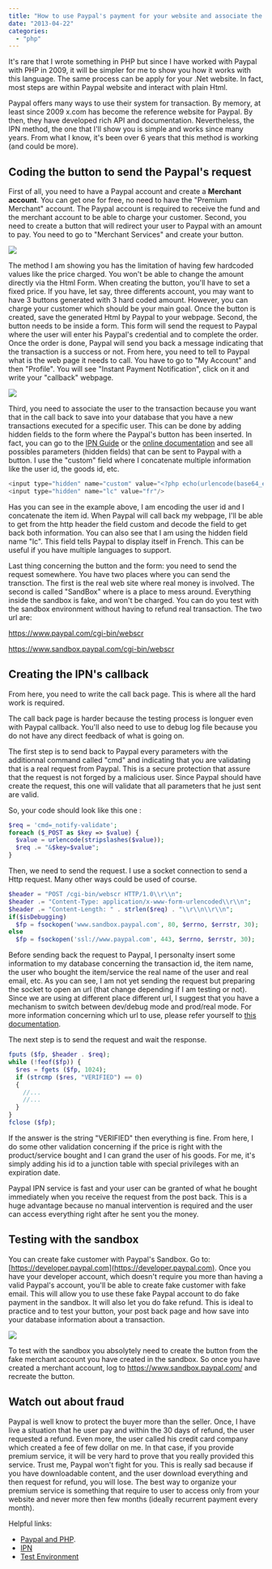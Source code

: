 ```yaml
---
title: "How to use Paypal's payment for your website and associate the payment to one of your user with PHP"
date: "2013-04-22"
categories: 
  - "php"
---
```


It's rare that I wrote something in PHP but since I have worked with Paypal with PHP in 2009, it will be simpler for me to show you how it works with this language. The same process can be apply for your .Net website. In fact, most steps are within Paypal website and interact with plain Html.

Paypal offers many ways to use their system for transaction. By memory, at least since 2009 x.com has become the reference website for Paypal. By then, they have developed rich API and documentation. Nevertheless, the IPN method, the one that I'll show you is simple and works since many years. From what I know, it's been over 6 years that this method is working (and could be more).

## Coding the button to send the Paypal's request

First of all, you need to have a Paypal account and create a **Merchant account**. You can get one for free, no need to have the "Premium Merchant" account. The Paypal account is required to receive the fund and the merchant account to be able to charge your customer. Second, you need to create a button that will redirect your user to Paypal with an amount to pay. You need to go to "Merchant Services" and create your button.

![](images/buyNowButton-400x179.png)

The method I am showing you has the limitation of having few hardcoded values like the price charged. You won't be able to change the amount directly via the Html Form. When creating the button, you'll have to set a fixed price. If you have, let say, three differents account, you may want to have 3 buttons generated with 3 hard coded amount. However, you can charge your customer which should be your main goal. Once the button is created, save the generated Html by Paypal to your webpage. Second, the button needs to be inside a form. This form will send the request to Paypal where the user will enter his Paypal's credential and to complete the order. Once the order is done, Paypal will send you back a message indicating that the transaction is a success or not. From here, you need to tell to Paypal what is the web page it needs to call. You have to go to "My Account" and then "Profile". You will see "Instant Payment Notification", click on it and write your "callback" webpage.

![](images/ipnconfig-400x302.png)

Third, you need to associate the user to the transaction because you want that in the call back to save into your database that you have a new transactions executed for a specific user. This can be done by adding hidden fields to the form where the Paypal's button has been inserted. In fact, you can go to the [IPN Guide](https://www.x.com/sites/default/files/ipnguide.pdf) or the [online documentation](https://www.x.com/developers/paypal/documentation-tools/paypal-payments-standard/integration-guide/Appx_websitestandard_htmlvariables#id08A6HF080O3) and see all possibles parameters (hidden fields) that can be sent to Paypal with a button. I use the "custom" field where I concatenate multiple information like the user id, the goods id, etc.

```php
<input type="hidden" name="custom" value="<?php echo(urlencode(base64_encode($usagerCourant->getIdUsager()."+1")));?>"> 
<input type="hidden" name="lc" value="fr"/>
```

Has you can see in the example above, I am encoding the user id and I concatenate the item id. When Paypal will call back my webpage, I'll be able to get from the http header the field custom and decode the field to get back both information. You can also see that I am using the hidden field name "lc". This field tells Paypal to display itself in French. This can be useful if you have multiple languages to support.

Last thing concerning the button and the form: you need to send the request somewhere. You have two places where you can send the transction. The first is the real web site where real money is involved. The second is called "SandBox" where is a place to mess around. Everything inside the sandbox is fake, and won't be charged. You can do you test with the sandbox environment without having to refund real transaction. The two url are:

https://www.paypal.com/cgi-bin/webscr

https://www.sandbox.paypal.com/cgi-bin/webscr

## Creating the IPN's callback

From here, you need to write the call back page. This is where all the hard work is required.

The call back page is harder because the testing process is longuer even with Paypal callback. You'll also need to use to debug log file because you do not have any direct feedback of what is going on.

The first step is to send back to Paypal every parameters with the additionnal command called "cmd" and indicating that you are validating that is a real request from Paypal. This is a secure protection that assure that the request is not forged by a malicious user. Since Paypal should have create the request, this one will validate that all parameters that he just sent are valid.

So, your code should look like this one :


```php
$req = 'cmd=_notify-validate'; 
foreach ($_POST as $key => $value) { 
  $value = urlencode(stripslashes($value)); 
  $req .= "&$key=$value"; 
}
```

Then, we need to send the request. I use a socket connection to send a Http request. Many other ways could be used of course. 

```php
$header = "POST /cgi-bin/webscr HTTP/1.0\\r\\n"; 
$header .= "Content-Type: application/x-www-form-urlencoded\\r\\n"; 
$header .= "Content-Length: " . strlen($req) . "\\r\\n\\r\\n"; 
if($isDebugging) 
  $fp = fsockopen('www.sandbox.paypal.com', 80, $errno, $errstr, 30); 
else 
  $fp = fsockopen('ssl://www.paypal.com', 443, $errno, $errstr, 30);
```

Before sending back the request to Paypal, I personalty insert some information to my database concerning the transaction id, the item name, the user who bought the item/service the real name of the user and real email, etc. As you can see, I am not yet sending the request but preparing the socket to open an url (that change depending if I am testing or not). Since we are using at different place different url, I suggest that you have a mechanism to switch between dev/debug mode and prod/real mode. For more information concerning which url to use, please refer yourself to [this documentation](https://www.paypal.com/cgi-bin/webscr?cmd=p/sell/ipn-test-outside).

The next step is to send the request and wait the response.

```php
fputs ($fp, $header . $req); 
while (!feof($fp)) { 
  $res = fgets ($fp, 1024); 
  if (strcmp ($res, "VERIFIED") == 0) 
  { 
    //... 
    //... 
  }
} 
fclose ($fp); 
```

If the answer is the string "VERIFIED" then everything is fine. From here, I do some other validation concerning if the price is right with the product/service bought and I can grand the user of his goods. For me, it's simply adding his id to a junction table with special privileges with an expiration date.

Paypal IPN service is fast and your user can be granted of what he bought immediately when you receive the request from the post back. This is a huge advantage because no manual intervention is required and the user can access everything right after he sent you the money.

## Testing with the sandbox

You can create fake customer with Paypal's Sandbox. Go to: [https://developer.paypal.com](https://developer.paypal.com). Once you have your developer account, which doesn't require you more than having a valid Paypal's account, you'll be able to create fake customer with fake email. This will allow you to use these fake Paypal account to do fake payment in the sandbox. It will also let you do fake refund. This is ideal to practice and to test your button, your post back page and how save into your database information about a transaction.

![](images/paypalsandbox-400x349.png)

To test with the sandbox you absolytely need to create the button from the fake merchant account you have created in the sandbox. So once you have created a merchant account, log to https://www.sandbox.paypal.com/ and recreate the button.

## Watch out about fraud

Paypal is well know to protect the buyer more than the seller. Once, I have live a situation that he user pay and within the 30 days of refund, the user requested a refund. Even more, the user called his credit card company which created a fee of few dollar on me. In that case, if you provide premium service, it will be very hard to prove that you really provided this service. Trust me, Paypal won't fight for you. This is really sad because if you have downloadable content, and the user download everything and then request for refund, you will lose. The best way to organize your premium service is something that require to user to access only from your website and never more then few months (ideally recurrent payment every month).

Helpful links:
- [Paypal and PHP](https://www.x.com/developers/paypal/documentation-tools/ipn/gs_IPN).
- [IPN](https://www.x.com/developers/paypal/documentation-tools/ipn/integration-guide/IPNIntro)
- [Test Environment](http://demos.ipn-easy.com/Howto/TestEnvironment.aspx)
